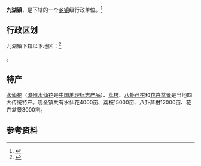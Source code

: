 {{中国乡级行政区|35/06/81/107/000}}

'''九湖镇'''，是{{PRC admin/fullname|35/06/81/107/000|3}}下辖的一个[[乡镇|乡镇]]级行政单位。<ref>{{PRC admin/ref sgc|{{PRC admin/parent|35/06/81/107/000}}}}</ref>

== 行政区划 ==

九湖镇下辖以下地区：<ref>{{PRC admin/ref sgc|35/06/81/107/000}}</ref>

{{PRC admin/children|35/06/81/107/000}}。

== 特产 ==

[[水仙花|水仙花]]（[[漳州水仙花|漳州水仙花]]是[[中国地理标志产品|中国地理标志产品]]）、[[荔枝|荔枝]]、[[八卦芦柑|八卦芦柑]]和[[花卉|花卉]][[盆景|盆景]]是当地四大传统特产。现全镇共有水仙花4000亩、荔枝15000亩、八卦芦柑12000亩、花卉盆景3000亩。

== 参考资料 ==
{{reflist}}

{{PRC admin/navcat|35/06/81/107/000}}